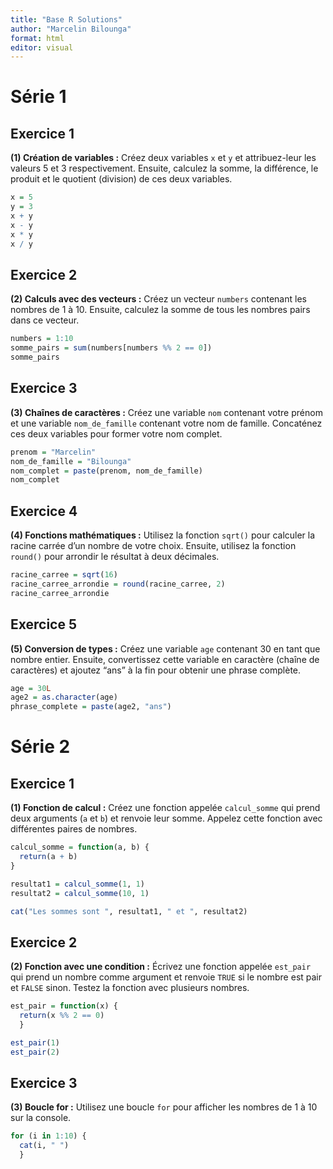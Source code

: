 ```yaml
---
title: "Base R Solutions"
author: "Marcelin Bilounga"
format: html
editor: visual
---
```


# Série 1

## Exercice 1

**(1) Création de variables :** Créez deux variables `x` et `y` et attribuez-leur les valeurs 5 et 3 respectivement. Ensuite, calculez la somme, la différence, le produit et le quotient (division) de ces deux variables.

```r
x = 5 
y = 3 
x + y 
x - y 
x * y 
x / y
```

## Exercice 2

**(2) Calculs avec des vecteurs :** Créez un vecteur `numbers` contenant les nombres de 1 à 10. Ensuite, calculez la somme de tous les nombres pairs dans ce vecteur.

```r
numbers = 1:10 
somme_pairs = sum(numbers[numbers %% 2 == 0])
somme_pairs
```

## Exercice 3

**(3) Chaînes de caractères :** Créez une variable `nom` contenant votre prénom et une variable `nom_de_famille` contenant votre nom de famille. Concaténez ces deux variables pour former votre nom complet.

```r
prenom = "Marcelin" 
nom_de_famille = "Bilounga" 
nom_complet = paste(prenom, nom_de_famille)
nom_complet
```

## Exercice 4

**(4) Fonctions mathématiques :** Utilisez la fonction `sqrt()` pour calculer la racine carrée d'un nombre de votre choix. Ensuite, utilisez la fonction `round()` pour arrondir le résultat à deux décimales.

```r
racine_carree = sqrt(16) 
racine_carree_arrondie = round(racine_carree, 2)
racine_carree_arrondie
```

## Exercice 5

**(5) Conversion de types :** Créez une variable `age` contenant 30 en tant que nombre entier. Ensuite, convertissez cette variable en caractère (chaîne de caractères) et ajoutez "ans" à la fin pour obtenir une phrase complète.

```r
age = 30L
age2 = as.character(age) 
phrase_complete = paste(age2, "ans")
```

# Série 2

## Exercice 1

**(1) Fonction de calcul :** Créez une fonction appelée `calcul_somme` qui prend deux arguments (`a` et `b`) et renvoie leur somme. Appelez cette fonction avec différentes paires de nombres.

```r
calcul_somme = function(a, b) { 
  return(a + b) 
}

resultat1 = calcul_somme(1, 1)
resultat2 = calcul_somme(10, 1)

cat("Les sommes sont ", resultat1, " et ", resultat2)
```

## Exercice 2

**(2) Fonction avec une condition :** Écrivez une fonction appelée `est_pair` qui prend un nombre comme argument et renvoie `TRUE` si le nombre est pair et `FALSE` sinon. Testez la fonction avec plusieurs nombres.

```r
est_pair = function(x) { 
  return(x %% 2 == 0) 
  } 

est_pair(1)
est_pair(2)
```

## Exercice 3

**(3) Boucle for :** Utilisez une boucle `for` pour afficher les nombres de 1 à 10 sur la console.

```r
for (i in 1:10) { 
  cat(i, " ") 
  }
```
